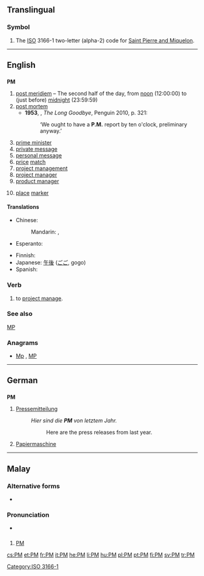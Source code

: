 {{also|Pm}}
==Translingual==

===Symbol===
{{head|mul|symbol}}

# The [[ISO]] 3166-1 two-letter (alpha-2) code for [[Saint Pierre and Miquelon]].

[[Category:ISO 3166-1]]

----

==English==

==={{initialism}}===
'''PM'''

# [[post meridiem]] – The second half of the day, from [[noon]] (12:00:00) to (just before) [[midnight]] (23:59:59)
# [[post mortem]]
#*'''1953''', {{w|Raymond Chandler}}, ''The Long Goodbye'', Penguin 2010, p. 321:
#*:‘We ought to have a '''P.M.''' report by ten o'clock, preliminary anyway.’
# [[prime minister|prime minister]]
# [[w:private message|private message]]
# [[w:personal message|personal message]]
# [[price]] [[match]]
# [[project management]]
# [[project manager]]
# [[w:product manager|product manager]]
# {{knitting}} [[place]] [[marker]]

====Translations====
{{trans-top|after 12:00:00}}
* Chinese:
*: Mandarin: {{qualifier|afternoon}} {{t-|cmn|下午|tr=xiàwǔ|sc=Hani}}, {{qualifier|evening, night}} {{t-|cmn|晚上|tr=wǎnshang|sc=Hani}}
* Esperanto: {{t-|eo|p.t.m.}}
{{trans-mid}}
* Finnish: {{t-|fi|ip}}
* Japanese: [[午後]] ([[ごご]], gogo)
* Spanish: {{t-|es|PM}}
{{trans-bottom}}

===Verb===
{{en-verb}}
# to [[project manage]].

===See also===
[[MP]]

===Anagrams===
* [[Mp#English|Mp]] , [[MP#English|MP]]

----

==German==

==={{initialism|de}}===
'''PM'''

# [[Pressemitteilung]]
#: ''Hier sind die '''PM''' von letztem Jahr.''
#:: Here are the press releases from last year.
# [[Papiermaschine]]

----

==Malay==

===Alternative forms===
* {{l|ms|Perdana Menteri}}

===Pronunciation===
* {{IPA|/pi ɛm/|lang=ms}}

==={{initialism|ms}}===
{{head|ms|initialism|head={{l|ms|Perdana Menteri|PM}}}}

# [[#English|PM]] {{gloss|Prime Minister}}

[[cs:PM]]
[[et:PM]]
[[fr:PM]]
[[it:PM]]
[[he:PM]]
[[li:PM]]
[[hu:PM]]
[[pl:PM]]
[[pt:PM]]
[[fi:PM]]
[[sv:PM]]
[[tr:PM]]